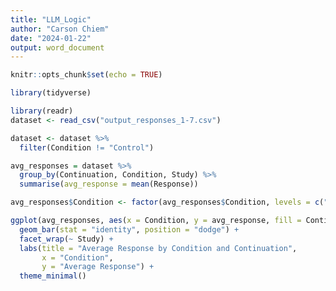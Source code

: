 ---
title: "LLM_Logic"
author: "Carson Chiem"
date: "2024-01-22"
output: word_document
---

```{r setup, include=FALSE}
knitr::opts_chunk$set(echo = TRUE)
```

```{r}
library(tidyverse)
```

```{r}
library(readr)
dataset <- read_csv("output_responses_1-7.csv")
```
```{r}
dataset <- dataset %>% 
  filter(Condition != "Control")

avg_responses = dataset %>%
  group_by(Continuation, Condition, Study) %>%
  summarise(avg_response = mean(Response))

avg_responses$Condition <- factor(avg_responses$Condition, levels = c("Experimental_N", "Experimental_W", "Experimental_O"), labels = c("Negation", "Without", "Other"))

ggplot(avg_responses, aes(x = Condition, y = avg_response, fill = Continuation)) +
  geom_bar(stat = "identity", position = "dodge") +
  facet_wrap(~ Study) +
  labs(title = "Average Response by Condition and Continuation",
       x = "Condition",
       y = "Average Response") +
  theme_minimal()
```

